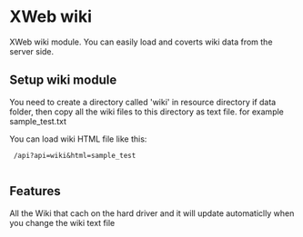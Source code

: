 =XWeb wiki=
XWeb wiki module. You can easily load and coverts wiki data from the server side.

== Setup wiki module ==
You need to create a directory called 'wiki' in resource directory if data folder, then copy all the wiki files to this directory as text file. 
for example sample_test.txt

You can load wiki HTML file like this:
  /api?api=wiki&html=sample_test
  
== Features ==
All the Wiki that cach on the hard driver and it will update automaticlly when you change the wiki text file

